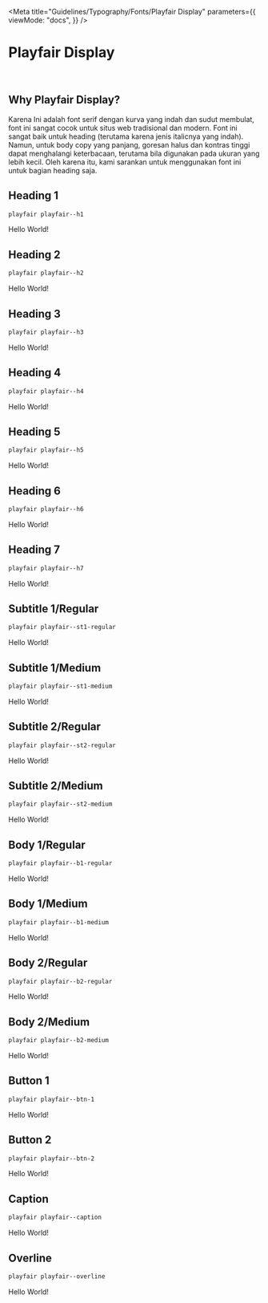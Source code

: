 
<Meta
  title="Guidelines/Typography/Fonts/Playfair Display"
  parameters={{
    viewMode: "docs",
  }}
/>

<style>{`
  @import url('https://fonts.googleapis.com/css2?family=Playfair+Display:ital,wght@0,400;0,500;0,600;0,700;0,800;0,900;1,400;1,500;1,600;1,700;1,800;1,900&display=swap');

  .sample--container {
    margin-bottom: 70px;
  }

  .playfair-display-h1 {
    font-family: "Playfair Display", serif;
    font-size: 96px;
    font-style: normal;
    font-weight: 800;
    line-height: 128px;
    letter-spacing: -0.015em;
    text-align: left;
  }

  .playfair-display-h2 {
    font-family: "Playfair Display", serif;
    font-size: 80px;
    font-style: normal;
    font-weight: 400;
    line-height: 104px;
    letter-spacing: -0.015em;
    text-align: left;
  }

  .playfair-display-h3 {
    font-family: "Playfair Display", serif;
    font-size: 64px;
    font-style: normal;
    font-weight: 400;
    line-height: 88px;
    letter-spacing: 0.005em;
    text-align: left;
  }

  .playfair-display-h4 {
    font-family: "Playfair Display", serif;
    font-size: 48px;
    font-style: normal;
    font-weight: 400;
    line-height: 64px;
    letter-spacing: 0.0025em;
    text-align: left;
  }

  .playfair-display-h5 {
    font-family: "Playfair Display", serif;
    font-size: 32px;
    font-style: normal;
    font-weight: 400;
    line-height: 40px;
    letter-spacing: 0.0025em;
    text-align: left;
  }

  .playfair-display-h6 {
    font-family: "Playfair Display", serif;
    font-size: 24px;
    font-style: normal;
    font-weight: 500;
    line-height: 32px;
    letter-spacing: 0.0015em;
    text-align: left;
  }

  .playfair-display-h7 {
    font-family: "Playfair Display", serif;
    font-size: 20px;
    font-style: normal;
    font-weight: 500;
    line-height: 28px;
    letter-spacing: 0.0015em;
    text-align: left;
  }

  .playfair-display-st1-regular {
    font-family: "Playfair Display", serif;
    font-size: 18px;
    font-style: normal;
    font-weight: 400;
    line-height: 26px;
    letter-spacing: 0.0015em;
    text-align: left;
  }

  .playfair-display-st1-medium {
    font-family: "Playfair Display", serif;
    font-size: 18px;
    font-style: normal;
    font-weight: 500;
    line-height: 26px;
    letter-spacing: 0.0015em;
    text-align: left;
  }

  .playfair-display-st2-regular {
    font-family: "Playfair Display", serif;
    font-size: 14px;
    font-style: normal;
    font-weight: 400;
    line-height: 22px;
    letter-spacing: 0.0015em;
    text-align: left;
  }

  .playfair-display-st2-medium {
    font-family: "Playfair Display", serif;
    font-size: 14px;
    font-style: normal;
    font-weight: 500;
    line-height: 22px;
    letter-spacing: 0.0015em;
    text-align: left;
  }

  .playfair-display-b1-regular {
    font-family: "Playfair Display", serif;
    font-size: 16px;
    font-style: normal;
    font-weight: 400;
    line-height: 24px;
    letter-spacing: 0.0015em;
    text-align: left;
  }

  .playfair-display-b1-medium {
    font-family: "Playfair Display", serif;
    font-size: 16px;
    font-style: normal;
    font-weight: 500;
    line-height: 24px;
    letter-spacing: 0.0015em;
    text-align: left;
  }

  .playfair-display-b2-regular {
    font-family: "Playfair Display", serif;
    font-size: 12px;
    font-style: normal;
    font-weight: 400;
    line-height: 20px;
    letter-spacing: 0.0015em;
    text-align: left;
  }

  .playfair-display-b2-medium {
    font-family: "Playfair Display", serif;
    font-size: 12px;
    font-style: normal;
    font-weight: 500;
    line-height: 20px;
    letter-spacing: 0.0015em;
    text-align: left;
  }

  .playfair-display-btn-1 {
    font-family: "Playfair Display", serif;
    font-size: 14px;
    font-style: normal;
    font-weight: 600;
    line-height: 22px;
    letter-spacing: 0.0015em;
    text-align: left;
  }

  .playfair-display-btn-2 {
    font-family: "Playfair Display", serif;
    font-size: 14px;
    font-style: normal;
    font-weight: 600;
    line-height: 22px;
    letter-spacing: 0.0015em;
    text-align: left;
  }

  .playfair-display-caption {
    font-family: "Playfair Display", serif;
    font-size: 12px;
    font-style: normal;
    font-weight: 400;
    line-height: 20px;
    letter-spacing: 0.0015em;
    text-align: left;
  }

  .playfair-display-overline {
    font-family: "Playfair Display", serif;
    font-size: 10px;
    font-style: normal;
    font-weight: 400;
    line-height: 18px;
    letter-spacing: 0.0015em;
    text-align: left;
  }
`}</style>

# Playfair Display

<br />

## Why Playfair Display?

Karena Ini adalah font serif dengan kurva yang indah dan sudut membulat, font ini sangat cocok untuk situs web tradisional dan modern. Font ini sangat baik untuk heading (terutama karena jenis italicnya yang indah). Namun, untuk body copy yang panjang, goresan halus dan kontras tinggi dapat menghalangi keterbacaan, terutama bila digunakan pada ukuran yang lebih kecil. Oleh karena itu, kami sarankan untuk menggunakan font ini untuk bagian heading saja.

## Heading 1

```css
playfair playfair--h1
```

<div class="sample--container">
  <p class="playfair-display-h1">Hello World!</p>
</div>

## Heading 2

```css
playfair playfair--h2
```

<div class="sample--container">
  <p class="playfair-display-h2">Hello World!</p>
</div>

## Heading 3

```css
playfair playfair--h3
```

<div class="sample--container">
  <p class="playfair-display-h3">Hello World!</p>
</div>

## Heading 4

```css
playfair playfair--h4
```

<div class="sample--container">
  <p class="playfair-display-h4">Hello World!</p>
</div>

## Heading 5

```css
playfair playfair--h5
```

<div class="sample--container">
  <p class="playfair-display-h5">Hello World!</p>
</div>

## Heading 6

```css
playfair playfair--h6
```

<div class="sample--container">
  <p class="playfair-display-h6">Hello World!</p>
</div>

## Heading 7

```css
playfair playfair--h7
```

<div class="sample--container">
  <p class="playfair-display-h7">Hello World!</p>
</div>

## Subtitle 1/Regular

```css
playfair playfair--st1-regular
```

<div class="sample--container">
  <p class="playfair-display-st1-regular">Hello World!</p>
</div>

## Subtitle 1/Medium

```css
playfair playfair--st1-medium
```

<div class="sample--container">
  <p class="playfair-display-st1-medium">Hello World!</p>
</div>

## Subtitle 2/Regular

```css
playfair playfair--st2-regular
```

<div class="sample--container">
  <p class="playfair-display-st2-regular">Hello World!</p>
</div>

## Subtitle 2/Medium

```css
playfair playfair--st2-medium
```

<div class="sample--container">
  <p class="playfair-display-st2-medium">Hello World!</p>
</div>

## Body 1/Regular

```css
playfair playfair--b1-regular
```

<div class="sample--container">
  <p class="playfair-display-b1-regular">Hello World!</p>
</div>

## Body 1/Medium

```css
playfair playfair--b1-medium
```

<div class="sample--container">
  <p class="playfair-display-b1-medium">Hello World!</p>
</div>

## Body 2/Regular

```css
playfair playfair--b2-regular
```

<div class="sample--container">
  <p class="playfair-display-b2-regular">Hello World!</p>
</div>

## Body 2/Medium

```css
playfair playfair--b2-medium
```

<div class="sample--container">
  <p class="playfair-display-b2-medium">Hello World!</p>
</div>

## Button 1

```css
playfair playfair--btn-1
```

<div class="sample--container">
  <p class="playfair-display-btn-1">Hello World!</p>
</div>

## Button 2

```css
playfair playfair--btn-2
```

<div class="sample--container">
  <p class="playfair-display-btn-2">Hello World!</p>
</div>

## Caption

```css
playfair playfair--caption
```

<div class="sample--container">
  <p class="playfair-display-caption">Hello World!</p>
</div>

## Overline

```css
playfair playfair--overline
```

<div class="sample--container">
  <p class="playfair-display-overline">Hello World!</p>
</div>
